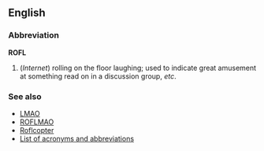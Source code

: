 ==English==
===Abbreviation===
'''ROFL'''

#(''Internet'') rolling on the floor laughing; used to indicate great amusement at something read on in a discussion group, ''etc''.

===See also===
*[[LMAO]]
*[[ROFLMAO]]
*[[Roflcopter]]
*[[Wiktionary:List of acronyms and abbreviations|List of acronyms and abbreviations]]